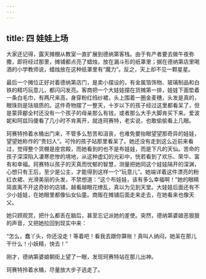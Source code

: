 ```yaml
---
---
---
```

title: 四 娃娃上场
---





大家还记得，露天摊棚从教室一直扩展到德纳第客栈。由于有产者要去做午夜弥撒，即将经过那里，摊铺都点亮了蜡烛，放在漏斗形的纸罩里；据在德纳第店里喝酒的小学教师说，蜡烛放在这种纸罩里有“魔力”。反之，天上却不见一颗星星。

最后一个摊位正好对着德纳第店门，是卖小摆设的，有金属箔饰物、玻璃制品和白铁的精巧玩意儿，都闪闪发亮。客商把一个大娃娃摆在货摊第一排，娃娃下面垫着一条白毛巾，有两尺来高，身穿粉红绉纱裙，头上围着一圈金麦穗，头发是真的，眼珠则是珐琅质的。这件奇物摆了一整天，十岁以下的孩子经过这里都看呆了，但是蒙菲郿全村还没有一个孩子的母亲那么有钱，或者那么大手大脚肯买下来。爱波妮和阿兹玛傻看了几小时不肯离开，就连珂赛特，老实说，也敢偷偷看上几眼。

珂赛特拎着水桶出门来，不管多么愁苦和沮丧，也难免要抬眼望望那奇异的娃娃，望望她称作的“贵妇人”。可怜的孩子站那里看呆了。她还没有走到这么近前来看过，觉得整个货棚是座宫殿，而她看到的也不是布娃娃，而是下凡的天仙。苦命的孩子深深陷入凄寒悲惨的境地，从这种虚幻的光彩中，恍若看到了欢乐、荣华、富有和幸福。珂赛特以孩子的天真而忧郁的智慧，测量把她同这个娃娃隔开的深渊，心想只有王后，至少是公主，才能得到这样一个“玩意儿”。她端详着这件漂亮的粉红衣裙、光滑美丽的头发，不禁想道：“这个布娃娃，该有多么幸福啊！”她的眼睛简直离不开这奇妙的店铺，越看越眼花缭乱，真以为见到天堂。大娃娃后面还有不少小娃娃，在她眼里都像仙女仙童。商贩在摊铺后面走来走去，在她看来也像天父。

她只顾观赏，把什么都丢在脑后，甚至忘记派她的差使。突然，德纳第婆娘恶狠狠的声音，又把她拉回到现实中来：

“怎么，蠢丫头，你还没走！等着吧！看我去跟你算账！真叫人纳闷，她呆在那儿干什么！小妖精，快去！”

刚才，德纳第婆娘朝街上望了一眼，发现珂赛特站在那儿出神。

珂赛特拎着水桶，尽量放大步子逃走了。